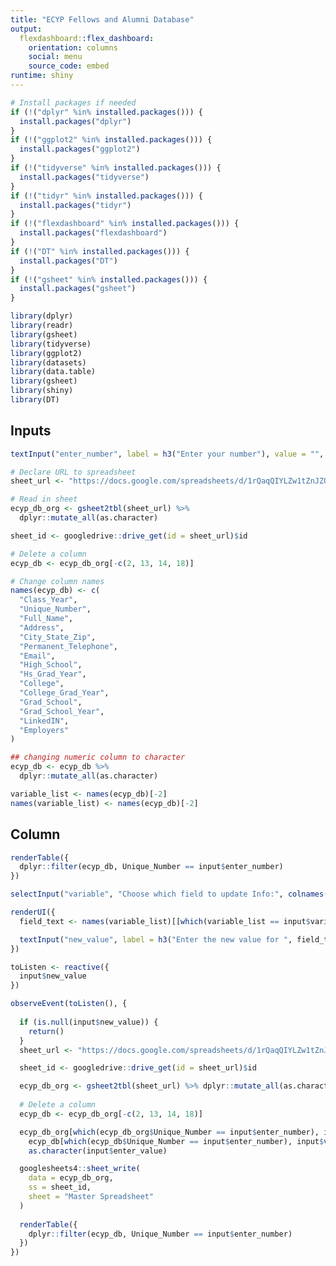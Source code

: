 ```yaml
---
title: "ECYP Fellows and Alumni Database"
output:
  flexdashboard::flex_dashboard:
    orientation: columns
    social: menu
    source_code: embed
runtime: shiny
---
```


```r
# Install packages if needed
if (!("dplyr" %in% installed.packages())) {
  install.packages("dplyr")
}
if (!("ggplot2" %in% installed.packages())) {
  install.packages("ggplot2")
}
if (!("tidyverse" %in% installed.packages())) {
  install.packages("tidyverse")
}
if (!("tidyr" %in% installed.packages())) {
  install.packages("tidyr")
}
if (!("flexdashboard" %in% installed.packages())) {
  install.packages("flexdashboard")
}
if (!("DT" %in% installed.packages())) {
  install.packages("DT")
}
if (!("gsheet" %in% installed.packages())) {
  install.packages("gsheet")
}

library(dplyr)
library(readr)
library(gsheet)
library(tidyverse)
library(ggplot2)
library(datasets)
library(data.table)
library(gsheet)
library(shiny)
library(DT)
```

Inputs {.sidebar}
-----------------------------------------------------------------------

```r
textInput("enter_number", label = h3("Enter your number"), value = "", placeholder = NULL)
```

```r
# Declare URL to spreadsheet
sheet_url <- "https://docs.google.com/spreadsheets/d/1rQaqQIYLZw1tZnJZQHMNhTf0-zDRH2zWzA6Eo0giP80/edit#gid=1665986408"

# Read in sheet
ecyp_db_org <- gsheet2tbl(sheet_url) %>%
  dplyr::mutate_all(as.character)

sheet_id <- googledrive::drive_get(id = sheet_url)$id

# Delete a column
ecyp_db <- ecyp_db_org[-c(2, 13, 14, 18)]

# Change column names
names(ecyp_db) <- c(
  "Class_Year",
  "Unique_Number",
  "Full_Name",
  "Address",
  "City_State_Zip",
  "Permanent_Telephone",
  "Email",
  "High_School",
  "Hs_Grad_Year",
  "College",
  "College_Grad_Year",
  "Grad_School",
  "Grad_School_Year",
  "LinkedIN",
  "Employers"
)

## changing numeric column to character
ecyp_db <- ecyp_db %>%
  dplyr::mutate_all(as.character)

variable_list <- names(ecyp_db)[-2]
names(variable_list) <- names(ecyp_db)[-2]
```

## Column

```r
renderTable({
  dplyr::filter(ecyp_db, Unique_Number == input$enter_number)
})
```

```r
selectInput("variable", "Choose which field to update Info:", colnames(ecyp_db)[-2])

renderUI({
  field_text <- names(variable_list)[[which(variable_list == input$variable)]]

  textInput("new_value", label = h3("Enter the new value for ", field_text), placeholder = NULL)
})
```



```r

toListen <- reactive({
  input$new_value
})

observeEvent(toListen(), {
  
  if (is.null(input$new_value)) {
    return()
  }
  sheet_url <- "https://docs.google.com/spreadsheets/d/1rQaqQIYLZw1tZnJZQHMNhTf0-zDRH2zWzA6Eo0giP80/edit#gid=1665986408"

  sheet_id <- googledrive::drive_get(id = sheet_url)$id

  ecyp_db_org <- gsheet2tbl(sheet_url) %>% dplyr::mutate_all(as.character)
  
  # Delete a column
  ecyp_db <- ecyp_db_org[-c(2, 13, 14, 18)]

  ecyp_db_org[which(ecyp_db_org$Unique_Number == input$enter_number), input$variable] <-
    ecyp_db[which(ecyp_db$Unique_Number == input$enter_number), input$variable] <-
    as.character(input$enter_value)

  googlesheets4::sheet_write(
    data = ecyp_db_org,
    ss = sheet_id,
    sheet = "Master Spreadsheet"
  )
  
  renderTable({
    dplyr::filter(ecyp_db, Unique_Number == input$enter_number)
  })
})
```


